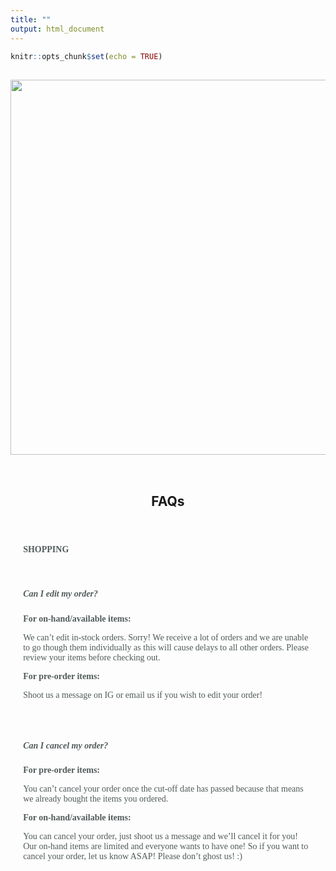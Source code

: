 ```yaml
---
title: ""
output: html_document
---
```


```r
knitr::opts_chunk$set(echo = TRUE)
```


<link href="css/modern-business.css" rel="stylesheet">

<style>
.center{
  display: block;
  margin-left: auto;
  margin-right: auto;
  width: 50%;
}

.paddingpic4{
  margin:3px;
}

h4, h5, p{
  font-family:Trebuchet MS;
  color: rgb(81, 90, 90);
}
.withPadding{
  padding:4%;
}

.centerdiv{
  display: inline;
  float: none;
}

</style>

<br>
<img src="assets/logo.png" style="width:600px;" class="center">
<br>
<br>

<h2 class="my-4" style="text-align:center">FAQs</h2>

<div class="withPadding">

  <h4>SHOPPING</h4>
  <br>
  <h5>Can I edit my order?</h5>
  
  <p>
  <b>For on-hand/available items:</b> 
  </p>
  <p>
  We can't edit in-stock orders. Sorry! We receive a lot of orders and we are unable to go though them individually as this will cause delays to all other orders. Please review your items before checking out.
  </p>
  
  <p>
  <b>For pre-order items:  </b>
  </p>
  
  <p>
  Shoot us a message on IG or email us if you wish to edit your order!
  </p>
  
  <br>
  <br>
  
  <h5>Can I cancel my order?</h5>
  
  <p>
  <b>For pre-order items:  </b>
  </p>
  
  <p>
  You can’t cancel your order once the cut-off date has passed because that means we already bought the items you ordered.
  </p>
  
  <p>
  <b>For on-hand/available items: </b>
  </p>
  <p>
  You can cancel your order, just shoot us a message and we’ll cancel it for you! Our on-hand items are limited and everyone wants to have one! So if you want to cancel your order, let us know ASAP! Please don’t ghost us! :)
  </p>

</div>